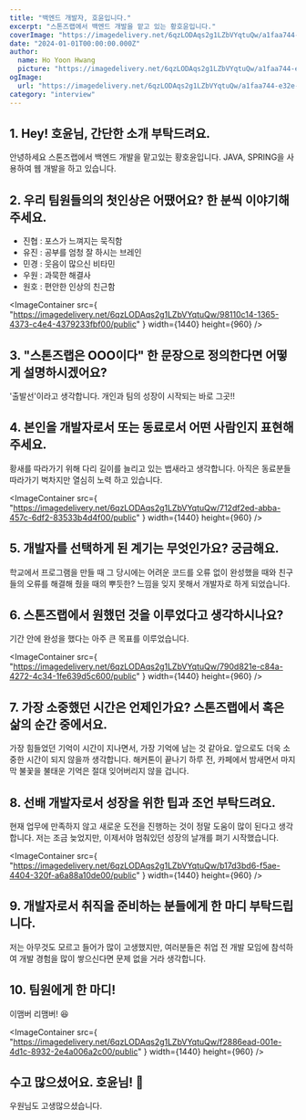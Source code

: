 ```yaml
---
title: "백엔드 개발자, 호윤입니다."
excerpt: "스톤즈랩에서 백엔드 개발을 맡고 있는 황호윤입니다."
coverImage: "https://imagedelivery.net/6qzLODAqs2g1LZbVYqtuQw/a1faa744-e32e-4323-7657-159aff046f00/public"
date: "2024-01-01T00:00:00.000Z"
author:
  name: Ho Yoon Hwang
  picture: "https://imagedelivery.net/6qzLODAqs2g1LZbVYqtuQw/a1faa744-e32e-4323-7657-159aff046f00/public"
ogImage:
  url: "https://imagedelivery.net/6qzLODAqs2g1LZbVYqtuQw/a1faa744-e32e-4323-7657-159aff046f00/public"
category: "interview"
---
```


## 1. Hey! 호윤님, 간단한 소개 부탁드려요.

안녕하세요 스톤즈랩에서 백엔드 개발을 맡고있는 황호윤입니다.
JAVA, SPRING을 사용하여 웹 개발을 하고 있습니다.

## 2. 우리 팀원들의의 첫인상은 어땠어요? 한 분씩 이야기해주세요.

- 진협 : 포스가 느껴지는 묵직함
- 유진 : 공부를 엄청 잘 하시는 브레인
- 민경 : 웃음이 많으신 비타민
- 우원 : 과묵한 해결사
- 원호 : 편안한 인상의 친근함

<ImageContainer
  src={
    "https://imagedelivery.net/6qzLODAqs2g1LZbVYqtuQw/98110c14-1365-4373-c4e4-4379233fbf00/public"
  }
  width={1440}
  height={960}
/>

## 3. "스톤즈랩은 OOO이다" 한 문장으로 정의한다면 어떻게 설명하시겠어요?

'출발선'이라고 생각합니다.
개인과 팀의 성장이 시작되는 바로 그곳!!

## 4. 본인을 개발자로서 또는 동료로서 어떤 사람인지 표현해주세요.

황새를 따라가기 위해 다리 길이를 늘리고 있는 뱁새라고 생각합니다.
아직은 동료분들 따라가기 벅차지만 열심히 노력 하고 있습니다.

<ImageContainer
  src={
    "https://imagedelivery.net/6qzLODAqs2g1LZbVYqtuQw/712df2ed-abba-457c-6df2-83533b4d4f00/public"
  }
  width={1440}
  height={960}
/>

## 5. 개발자를 선택하게 된 계기는 무엇인가요? 궁금해요.

학교에서 프로그램을 만들 때 그 당시에는 어려운 코드를 오류 없이
완성했을 때와 친구들의 오류를 해결해 줬을 때의 뿌듯한?
느낌을 잊지 못해서 개발자로 하게 되었습니다.

## 6. 스톤즈랩에서 원했던 것을 이루었다고 생각하시나요?

기간 안에 완성을 했다는 아주 큰 목표를 이루었습니다.

<ImageContainer
  src={
    "https://imagedelivery.net/6qzLODAqs2g1LZbVYqtuQw/790d821e-c84a-4272-4c34-1fe639d5c600/public"
  }
  width={1440}
  height={960}
/>

## 7. 가장 소중했던 시간은 언제인가요? 스톤즈랩에서 혹은 삶의 순간 중에서요.

가장 힘들었던 기억이 시간이 지나면서,
가장 기억에 남는 것 같아요.
앞으로도 더욱 소중한 시간이 되지 않을까 생각합니다.
해커톤이 끝나기 하루 전, 카페에서 밤새면서 마지막 불꽃을 불태운
기억은 절대 잊어버리지 않을 겁니다.

## 8. 선배 개발자로서 성장을 위한 팁과 조언 부탁드려요.

현재 업무에 만족하지 않고 새로운 도전을
진행하는 것이 정말 도움이 많이 된다고 생각합니다.
저는 조금 늦었지만, 이제서야 멈춰있던 성장의 날개를 펴기 시작했습니다.

<ImageContainer
  src={
    "https://imagedelivery.net/6qzLODAqs2g1LZbVYqtuQw/b17d3bd6-f5ae-4404-320f-a6a88a10de00/public"
  }
  width={1440}
  height={960}
/>

## 9. 개발자로서 취직을 준비하는 분들에게 한 마디 부탁드립니다.

저는 아무것도 모르고 들어가 많이 고생했지만,
여러분들은 취업 전 개발 모임에 참석하여
개발 경험을 많이 쌓으신다면 문제 없을 거라 생각합니다.

## 10. 팀원에게 한 마디!

이맴버 리맴버! 😆

<ImageContainer
  src={
    "https://imagedelivery.net/6qzLODAqs2g1LZbVYqtuQw/f2886ead-001e-4d1c-8932-2e4a006a2c00/public"
  }
  width={1440}
  height={960}
/>

## 수고 많으셨어요. 호윤님! 🎉

우원님도 고생많으셨습니다.
